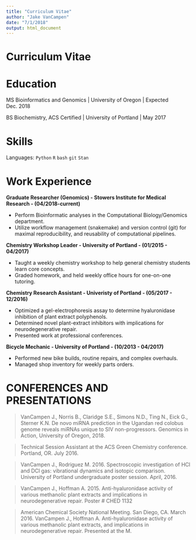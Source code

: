 ```yaml
---
title: "Curriculum Vitae"
author: "Jake VanCampen"
date: "7/1/2018"
output: html_document
---
```



# Curriculum Vitae 

# Education

MS Bioinformatics and Genomics | University of Oregon | Expected Dec. 2018

BS Biochemistry, ACS Certified | University of Portland | May 2017


# Skills

Languages: `Python` `R` `bash` `git` `Stan`


# Work Experience 

**Graduate Researcher (Genomics) - Stowers Institute for Medical Research - (04/2018-current)**

  - Perform Bioinformatic analyses in the Computational Biology/Genomics department.
  - Utilize workflow management (snakemake) and version control (git) for maximal reproducibility, and reusability of computational pipelines. 
  
  
**Chemistry Workshop Leader - University of Portland - (01/2015 - 04/2017)**

  - Taught a weekly chemistry workshop to help general chemistry students learn core concepts.
  - Graded homework, and held weekly office hours for one-on-one tutoring.
  

**Chemistry Research Assistant - Univeristy of Portland - (05/2017 - 12/2016)**

  - Optimized a gel-electrophoresis assay to determine hyaluronidase inhibition of plant extract polyphenols. 
  - Determined novel plant-extract inhibitors with implications for neurodegenerative repair.
  - Presented work at professional conferences.
  
  
**Bicycle Mechanic - University of Portland - (10/2013 - 04/2017)**

  - Performed new bike builds, routine repairs, and complex overhauls.
  - Managed shop inventory for weekly parts orders.

  
# CONFERENCES AND PRESENTATIONS

> VanCampen J., Norris B., Claridge S.E., Simons N.D., Ting N., Eick G., Sterner K.N. De novo
miRNA prediction in the Ugandan red colobus genome reveals miRNAs unique to SIV
non-progressors. Genomics in Action, University of Oregon, 2018.

> Technical Session Assistant at the ACS Green Chemistry conference. Portland, OR. July
2016.

> VanCampen J., Rodriguez M. 2016. Spectroscopic investigation
of HCl and DCl gas: vibrational dynamics and isotopic comparison. University of Portland
undergraduate poster session. April, 2016.

> VanCampen J., Hoffman A. 2015. Anti-hyaluronidase activity of various methanolic plant
extracts and implications in neurodegenerative repair. Poster # CHED 1132

> American Chemical Society National Meeting. San Diego, CA. March 2016.
VanCampen J., Hoffman A. Anti-hyaluronidase activity of various methanolic plant
extracts, and implications in neurodegenerative repair. Presented at the M.
  



